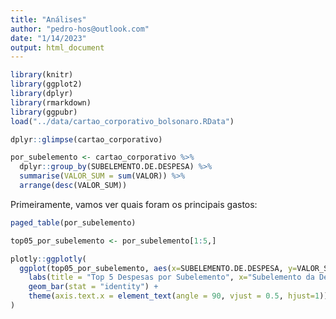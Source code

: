 ```yaml
---
title: "Análises"
author: "pedro-hos@outlook.com"
date: "1/14/2023"
output: html_document
---
```


```r
library(knitr)
library(ggplot2)
library(dplyr)
library(rmarkdown)
library(ggpubr)
load("../data/cartao_corporativo_bolsonaro.RData")
```

```r
dplyr::glimpse(cartao_corporativo)
```

```r
por_subelemento <- cartao_corporativo %>% 
  dplyr::group_by(SUBELEMENTO.DE.DESPESA) %>%
  summarise(VALOR_SUM = sum(VALOR)) %>% 
  arrange(desc(VALOR_SUM))
```

Primeiramente, vamos ver quais foram os principais gastos:

```r
paged_table(por_subelemento)
```

```r
top05_por_subelemento <- por_subelemento[1:5,]

plotly::ggplotly(
  ggplot(top05_por_subelemento, aes(x=SUBELEMENTO.DE.DESPESA, y=VALOR_SUM)) + 
    labs(title = "Top 5 Despesas por Subelemento", x="Subelemento da Despesa", y = "Valor (R$)") +
    geom_bar(stat = "identity") + 
    theme(axis.text.x = element_text(angle = 90, vjust = 0.5, hjust=1))
)
```